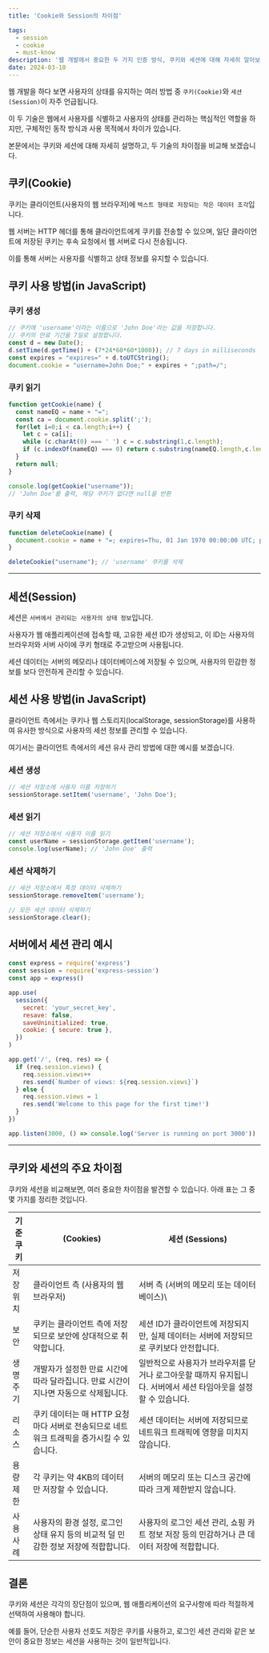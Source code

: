 ```yaml
---
title: 'Cookie와 Session의 차이점'

tags:
  - session
  - cookie
  - must-know
description: '웹 개발에서 중요한 두 가지 인증 방식, 쿠키와 세션에 대해 자세히 알아보고, 각각의 특징과 차이점을 비교해 봅니다.'
date: 2024-03-10
---
```


웹 개발을 하다 보면 사용자의 상태를 유지하는 여러 방법 중 `쿠키(Cookie)`와 `세션(Session)`이 자주 언급됩니다.

이 두 기술은 웹에서 사용자를 식별하고 사용자의 상태를 관리하는 핵심적인 역할을 하지만, 구체적인 동작 방식과 사용 목적에서 차이가 있습니다.

본문에서는 쿠키와 세션에 대해 자세히 설명하고, 두 기술의 차이점을 비교해 보겠습니다.

## 쿠키(Cookie)

쿠키는 클라이언트(사용자의 웹 브라우저)에 `텍스트 형태로 저장되는 작은 데이터 조각`입니다.

웹 서버는 HTTP 헤더를 통해 클라이언트에게 쿠키를 전송할 수 있으며, 일단 클라이언트에 저장된 쿠키는 후속 요청에서 웹 서버로 다시 전송됩니다.

이를 통해 서버는 사용자를 식별하고 상태 정보를 유지할 수 있습니다.

## 쿠키 사용 방법(in JavaScript)

### 쿠키 생성

```javascript:cookie.js
// 쿠키에 'username'이라는 이름으로 'John Doe'라는 값을 저장합니다.
// 쿠키의 만료 기간을 7일로 설정합니다.
const d = new Date();
d.setTime(d.getTime() + (7*24*60*60*1000)); // 7 days in milliseconds
const expires = "expires=" + d.toUTCString();
document.cookie = "username=John Doe;" + expires + ";path=/";
```

### 쿠키 읽기

```javascript:cookie.js
function getCookie(name) {
  const nameEQ = name + "=";
  const ca = document.cookie.split(';');
  for(let i=0;i < ca.length;i++) {
    let c = ca[i];
    while (c.charAt(0) === ' ') c = c.substring(1,c.length);
    if (c.indexOf(nameEQ) === 0) return c.substring(nameEQ.length,c.length);
  }
  return null;
}

console.log(getCookie("username"));
// 'John Doe'를 출력, 해당 쿠키가 없다면 null을 반환
```

### 쿠키 삭제

```javascript:cookie.js
function deleteCookie(name) {
  document.cookie = name + "=; expires=Thu, 01 Jan 1970 00:00:00 UTC; path=/";
}

deleteCookie("username"); // 'username' 쿠키를 삭제
```

---

## 세션(Session)

세션은 `서버에서 관리되는 사용자의 상태 정보`입니다. 

사용자가 웹 애플리케이션에 접속할 때, 고유한 세션 ID가 생성되고, 이 ID는 사용자의 브라우저와 서버 사이에 쿠키 형태로 주고받으며 사용됩니다.

세션 데이터는 서버의 메모리나 데이터베이스에 저장될 수 있으며, 사용자의 민감한 정보를 보다 안전하게 관리할 수 있습니다.

## 세션 사용 방법(in JavaScript)

클라이언트 측에서는 쿠키나 웹 스토리지(localStorage, sessionStorage)를 사용하여 유사한 방식으로 사용자의 세션 정보를 관리할 수 있습니다.

여기서는 클라이언트 측에서의 세션 유사 관리 방법에 대한 예시를 보겠습니다.

### 세션 생성

```javascript:sessionExample.js
// 세션 저장소에 사용자 이름 저장하기
sessionStorage.setItem('username', 'John Doe');
```

### 세션 읽기

```javascript:sessionExample.js
// 세션 저장소에서 사용자 이름 읽기
const userName = sessionStorage.getItem('username');
console.log(userName); // 'John Doe' 출력
```

### 세션 삭제하기

```javascript:sessionExample.js
// 세션 저장소에서 특정 데이터 삭제하기
sessionStorage.removeItem('username');

// 모든 세션 데이터 삭제하기
sessionStorage.clear();
```

## 서버에서 세션 관리 예시

```javascript
const express = require('express')
const session = require('express-session')
const app = express()

app.use(
  session({
    secret: 'your_secret_key',
    resave: false,
    saveUninitialized: true,
    cookie: { secure: true },
  })
)

app.get('/', (req, res) => {
  if (req.session.views) {
    req.session.views++
    res.send(`Number of views: ${req.session.views}`)
  } else {
    req.session.views = 1
    res.send('Welcome to this page for the first time!')
  }
})

app.listen(3000, () => console.log('Server is running on port 3000'))
```

---

## 쿠키와 세션의 주요 차이점

쿠키와 세션을 비교해보면, 여러 중요한 차이점을 발견할 수 있습니다. 아래 표는 그 중 몇 가지를 정리한 것입니다.

| 기준 쿠키 | (Cookies)                                                                                | 세션 (Sessions)                                                                                                  |
| --------- | ---------------------------------------------------------------------------------------- | ---------------------------------------------------------------------------------------------------------------- |
| 저장 위치 | 클라이언트 측 (사용자의 웹 브라우저)                                                     | 서버 측 (서버의 메모리 또는 데이터베이스)\                                                                       |
| 보안      | 쿠키는 클라이언트 측에 저장되므로 보안에 상대적으로 취약합니다.                          | 세션 ID가 클라이언트에 저장되지만, 실제 데이터는 서버에 저장되므로 쿠키보다 안전합니다.                          |
| 생명주기  | 개발자가 설정한 만료 시간에 따라 달라집니다. 만료 시간이 지나면 자동으로 삭제됩니다.     | 일반적으로 사용자가 브라우저를 닫거나 로그아웃할 때까지 유지됩니다. 서버에서 세션 타임아웃을 설정할 수 있습니다. |
| 리소스    | 쿠키 데이터는 매 HTTP 요청마다 서버로 전송되므로 네트워크 트래픽을 증가시킬 수 있습니다. | 세션 데이터는 서버에 저장되므로 네트워크 트래픽에 영향을 미치지 않습니다.                                        |
| 용량 제한 | 각 쿠키는 약 4KB의 데이터만 저장할 수 있습니다.                                          | 서버의 메모리 또는 디스크 공간에 따라 크게 제한받지 않습니다.                                                    |
| 사용 사례 | 사용자의 환경 설정, 로그인 상태 유지 등의 비교적 덜 민감한 정보 저장에 적합합니다.       | 사용자의 로그인 세션 관리, 쇼핑 카트 정보 저장 등의 민감하거나 큰 데이터 저장에 적합합니다.                      |

## 결론

쿠키와 세션은 각각의 장단점이 있으며, 웹 애플리케이션의 요구사항에 따라 적절하게 선택하여 사용해야 합니다. 

예를 들어, 단순한 사용자 선호도 저장은 쿠키를 사용하고, 로그인 세션 관리와 같은 보안이 중요한 정보는 세션을 사용하는 것이 일반적입니다.